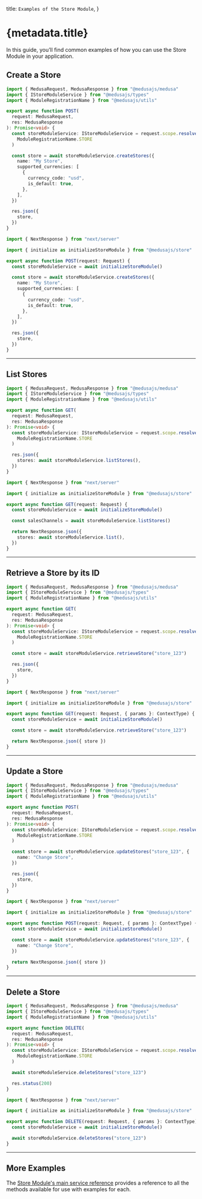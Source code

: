 
  title: `Examples of the Store Module`,
}

# {metadata.title}

In this guide, you’ll find common examples of how you can use the Store Module in your application.

## Create a Store

<CodeTabs groupId="app-type">
  <CodeTab label="Medusa API Router" value="medusa">

```ts
import { MedusaRequest, MedusaResponse } from "@medusajs/medusa"
import { IStoreModuleService } from "@medusajs/types"
import { ModuleRegistrationName } from "@medusajs/utils"

export async function POST(
  request: MedusaRequest,
  res: MedusaResponse
): Promise<void> {
  const storeModuleService: IStoreModuleService = request.scope.resolve(
    ModuleRegistrationName.STORE
  )

  const store = await storeModuleService.createStores({
    name: "My Store",
    supported_currencies: [
      {
        currency_code: "usd",
        is_default: true,
      },
    ],
  })

  res.json({
    store,
  })
}
```

  </CodeTab>
  <CodeTab label="Next.js App Router" value="nextjs">

```ts
import { NextResponse } from "next/server"

import { initialize as initializeStoreModule } from "@medusajs/store"

export async function POST(request: Request) {
  const storeModuleService = await initializeStoreModule()

  const store = await storeModuleService.createStores({
    name: "My Store",
    supported_currencies: [
      {
        currency_code: "usd",
        is_default: true,
      },
    ],
  })

  res.json({
    store,
  })
}
```

  </CodeTab>
</CodeTabs>

---

## List Stores

<CodeTabs groupId="app-type">
  <CodeTab label="Medusa API Router" value="medusa">

```ts
import { MedusaRequest, MedusaResponse } from "@medusajs/medusa"
import { IStoreModuleService } from "@medusajs/types"
import { ModuleRegistrationName } from "@medusajs/utils"

export async function GET(
  request: MedusaRequest,
  res: MedusaResponse
): Promise<void> {
  const storeModuleService: IStoreModuleService = request.scope.resolve(
    ModuleRegistrationName.STORE
  )

  res.json({
    stores: await storeModuleService.listStores(),
  })
}
```

  </CodeTab>
  <CodeTab label="Next.js App Router" value="nextjs">

```ts
import { NextResponse } from "next/server"

import { initialize as initializeStoreModule } from "@medusajs/store"

export async function GET(request: Request) {
  const storeModuleService = await initializeStoreModule()

  const salesChannels = await storeModuleService.listStores()

  return NextResponse.json({
    stores: await storeModuleService.list(),
  })
}
```

  </CodeTab>
</CodeTabs>

---

## Retrieve a Store by its ID

<CodeTabs groupId="app-type">
  <CodeTab label="Medusa API Router" value="medusa">

```ts
import { MedusaRequest, MedusaResponse } from "@medusajs/medusa"
import { IStoreModuleService } from "@medusajs/types"
import { ModuleRegistrationName } from "@medusajs/utils"

export async function GET(
  request: MedusaRequest,
  res: MedusaResponse
): Promise<void> {
  const storeModuleService: IStoreModuleService = request.scope.resolve(
    ModuleRegistrationName.STORE
  )

  const store = await storeModuleService.retrieveStore("store_123")

  res.json({
    store,
  })
}
```

  </CodeTab>
  <CodeTab label="Next.js App Router" value="nextjs">

```ts
import { NextResponse } from "next/server"

import { initialize as initializeStoreModule } from "@medusajs/store"

export async function GET(request: Request, { params }: ContextType) {
  const storeModuleService = await initializeStoreModule()

  const store = await storeModuleService.retrieveStore("store_123")

  return NextResponse.json({ store })
}
```

  </CodeTab>
</CodeTabs>

---

## Update a Store

<CodeTabs groupId="app-type">
  <CodeTab label="Medusa API Router" value="medusa">

```ts
import { MedusaRequest, MedusaResponse } from "@medusajs/medusa"
import { IStoreModuleService } from "@medusajs/types"
import { ModuleRegistrationName } from "@medusajs/utils"

export async function POST(
  request: MedusaRequest,
  res: MedusaResponse
): Promise<void> {
  const storeModuleService: IStoreModuleService = request.scope.resolve(
    ModuleRegistrationName.STORE
  )

  const store = await storeModuleService.updateStores("store_123", {
    name: "Change Store",
  })

  res.json({
    store,
  })
}
```

  </CodeTab>
  <CodeTab label="Next.js App Router" value="nextjs">

```ts
import { NextResponse } from "next/server"

import { initialize as initializeStoreModule } from "@medusajs/store"

export async function POST(request: Request, { params }: ContextType) {
  const storeModuleService = await initializeStoreModule()

  const store = await storeModuleService.updateStores("store_123", {
    name: "Change Store",
  })

  return NextResponse.json({ store })
}
```

  </CodeTab>
</CodeTabs>

---

## Delete a Store

<CodeTabs groupId="app-type">
  <CodeTab label="Medusa API Router" value="medusa">

```ts
import { MedusaRequest, MedusaResponse } from "@medusajs/medusa"
import { IStoreModuleService } from "@medusajs/types"
import { ModuleRegistrationName } from "@medusajs/utils"

export async function DELETE(
  request: MedusaRequest,
  res: MedusaResponse
): Promise<void> {
  const storeModuleService: IStoreModuleService = request.scope.resolve(
    ModuleRegistrationName.STORE
  )

  await storeModuleService.deleteStores("store_123")

  res.status(200)
}
```

  </CodeTab>
  <CodeTab label="Next.js App Router" value="nextjs">

```ts
import { NextResponse } from "next/server"

import { initialize as initializeStoreModule } from "@medusajs/store"

export async function DELETE(request: Request, { params }: ContextType) {
  const storeModuleService = await initializeStoreModule()

  await storeModuleService.deleteStores("store_123")
}
```

  </CodeTab>
</CodeTabs>

---

## More Examples

The [Store Module's main service reference](/references/store) provides a reference to all the methods available for use with examples for each.
